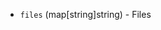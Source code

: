 <!-- Code generated from the comments of the SysprepConfig struct in config.go; DO NOT EDIT MANUALLY -->

- `files` (map[string]string) - Files

<!-- End of code generated from the comments of the SysprepConfig struct in config.go; -->
